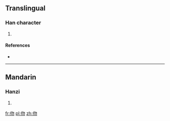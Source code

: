 ==Translingual==

===Han character===
{{Han char|rn=9|rad=人|as=04|sn=6|four=|canj=人心竹竹 (OPHH)|ids=⿰[[亻]][[勿]]}}

# {{defn|Han|sort=人04}}

====References====
* {{Han ref|kx=0095.110|dkj=00428|dj=0201.110|hdz=10125.010|uh=4F06|ud=20230}}

----

==Mandarin==

===Hanzi===
{{cmn-hanzi|pin=[[wèn]] ([[wen4]])|wg=wen<sup>4</sup>}}

# {{defn|lang=cmn|sort=人04}}

[[fr:伆]]
[[pl:伆]]
[[zh:伆]]